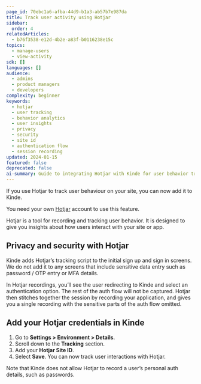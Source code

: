 ```yaml
---
page_id: 70ebc1a6-afba-44d9-b1a3-ab57b7e987da
title: Track user activity using Hotjar
sidebar:
  order: 4
relatedArticles:
  - b76f3538-e12d-4b2e-a83f-b0116238e15c
topics:
  - manage-users
  - view-activity
sdk: []
languages: []
audience:
  - admins
  - product managers
  - developers
complexity: beginner
keywords:
  - hotjar
  - user tracking
  - behavior analytics
  - user insights
  - privacy
  - security
  - site id
  - authentication flow
  - session recording
updated: 2024-01-15
featured: false
deprecated: false
ai-summary: Guide to integrating Hotjar with Kinde for user behavior tracking including privacy considerations, security measures, and setup instructions.
---
```


If you use Hotjar to track user behaviour on your site, you can now add it to Kinde.

<Aside>

You need your own [Hotjar](https://www.hotjar.com/) account to use this feature.

</Aside>

Hotjar is a tool for recording and tracking user behavior. It is designed to give you insights about how users interact with your site or app.

## Privacy and security with Hotjar

Kinde adds Hotjar’s tracking script to the initial sign up and sign in screens. We do not add it to any screens that include sensitive data entry such as password / OTP entry or MFA details.

In Hotjar recordings, you’ll see the user redirecting to Kinde and select an authentication option. The rest of the auth flow will not be captured. Hotjar then stitches together the session by recording your application, and gives you a single recording with the sensitive parts of the auth flow omitted.

## Add your Hotjar credentials in Kinde

1. Go to **Settings > Environment > Details**.
2. Scroll down to the **Tracking** section.
3. Add your **Hotjar Site ID**.
4. Select **Save**. You can now track user interactions with Hotjar.

<Aside>

Note that Kinde does not allow Hotjar to record a user’s personal auth details, such as passwords.

</Aside>
